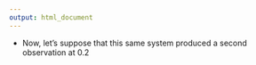 ---
output: html_document
---

- Now, let's suppose that this same system produced a second observation at 0.2

<!-- 
Each observation contributes to the total likelihood function\n
In this figure a single observation of t = 0.5 results in a greater 
likelihood contribution for the Weibull distributon 
than for the exponential distribution

produced a single observation of 0.5 and we were interested in whether  

### Maximum Likelihood Regularity Conditions

1) The support region for a selected model does not depend on $\theta$

2) The parameters are identifiable (i.e., for $\theta_1\ne\theta_2,\; f(t|\theta_1)\ne f(t|\theta_2), \;\forall t$)

3) The value of $\hat{\theta}_{_{MLE}}$ is on the interior of the parameter space $\Theta$

4) $f(t|\underline{\theta})$ has a $3^{rd}$ mixed partial derivative

5) $E\left[\frac{\partial^{2}\log(f(t|\theta))}{\partial\theta(\partial\theta)^T}\right]=\frac{\partial^2 E\left[\log(f(t|\theta))\right]}{\partial\theta(\partial\theta)^T}$

6) Elements of $\mathscr{I}_{\theta}$ are finite and $\mathscr{I}_{\theta}$ is a positive-definite matrix

### Properties of the Likelihood Function $\mathscr{L}$

1) $\mathscr{L}(\theta|\underline{x})\ge 0$

2) $\mathscr{L}(\theta|\underline{x})$ is not a pdf i.e. $\int \mathscr{L}(\theta|\underline{x})\;d\theta \ne 1$

3) Suggests (relatively) which values of $\theta$ are more likely to have generated the observed data $\underline{x}$ (assuming the chosen parametric model is correct)

4) If it exists, we say that the value of $\underline{\theta}$ that maximizes $\mathscr{L}(\underline{\theta}|\underline{x})$ is the maximum likelihood estimator (denoted $\hat{\theta}_{_{MLE}}$)

5) We often try to find $\hat{\theta}_{_{MLE}}$ by maximizing the log-likelihood function 
$$\mathcal{L}(\underline{\theta}|\underline{x})=\log\left[\mathscr{L}(\underline{\theta}|\underline{x})\right]$$

### ## The likelihood is equal to the joint probability of the data

- Mathematically this is expressed as

$$\mathscr{L}(\underline{\theta}|\underline{x})=\sum_{i=1}^{n}\mathscr{L}_{i}(\underline{\theta}|x_i)=f(\underline{x}|\underline{\theta})=\prod_{i=1}^{n}f(x_{i}|\underline{\theta}),\;\;\text{if}\;x_{i}\; iid$$

- Both $f(t|\underline{\theta})$ and $\mathscr(\underline{\theta})$ start with a distributional assumption

- $f(\underline{x}|\underline{\theta})$ relates 

    + The probability (likelihood) of observing data $\underline{x}=x_1,...,x_n, \;\;n\in[1,\infty)$ from a specified distribution of the form $f(x|\theta)$ 

- Is a function of $\underline{x}$ assuming $\underline{\theta}=\theta_{1},\theta_{2},...$ are <focus>known</focus>

- What data $\underline{x}$ are most likely to be produced by a distribution with parameters $\underline{\theta}$?


- $f(x_i|\underline{\theta})$ is the probability density associated with observation $x_i$

- But, this statement comes with the following assumptions

    1) We know (or at least have specified) a functional form values for $\theta$
    
    2) We know (or at least have specified) values for $\theta$

$\mathscr{L}(\underline{\theta}|\underline{x})$ 

- Is a function of $\underline{\theta}$ assuming $\underline{x}=x_{1},...,x_{n}$ has already been observed

- What values of $\underline{\theta}$ are most likely to have produced $\underline{x}$?

-->
